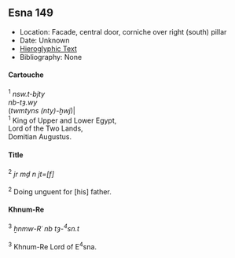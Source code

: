 ## Esna 149 {-}

<style>
  .col2 {
    columns: 2 300px;         /* number of columns and width in pixels*/
    -webkit-columns: 2 300px; /* chrome, safari */
    -moz-columns: 2 300px;    /* firefox */
    -webkit-column-break-inside: avoid;
    -page-break-inside: avoid;
    -break-inside: avoid;
  }

</style>


- Location: Facade, central door, corniche over right (south) pillar
- Date: Unknown
- [Hieroglyphic Text](https://www.ifao.egnet.net/uploads/publications/enligne/Temples-Esna002.pdf#page=333){target="_blank"}
- Bibliography: None

#### Cartouche {-}
<div class="col2">
| ^1^ *nsw.t-bjty*  
| *nb-tȝ.wy*  
| (*twmtyns (nty)-ḫwj*)|  
| ^1^ King of Upper and Lower Egypt,  
| Lord of the Two Lands,  
| Domitian Augustus.  
</div>

#### Title {-}
<div class="col2">

| ^2^ *jr mḏ n jt=[f]*  
|
| ^2^ Doing unguent for [his] father.  

</div>

#### Khnum-Re {-}
<div class="col2">
| ^3^ *ẖnmw-Rʿ nb tȝ-^4^sn.t*  
|
| ^3^ Khnum-Re Lord of E^4^sna.  
</div>